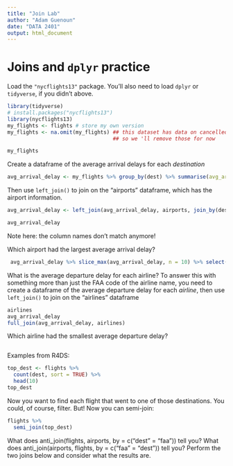 ```yaml
---
title: "Join Lab"
author: "Adam Guenoun"
date: "DATA 2401"
output: html_document
---
```



# Joins and `dplyr` practice

Load the `"nycflights13"` package.  You'll also need to load `dplyr` or `tidyverse`, if you didn't above.

```r
library(tidyverse)
# install.packages("nycflights13")
library(nycflights13)
my_flights <- flights # store my own version
my_flights <- na.omit(my_flights) ## this dataset has data on cancelled flights too, 
                                  ## so we 'll remove those for now

my_flights

```


Create a dataframe of the average arrival delays for each _destination_

```r
avg_arrival_delay <- my_flights %>% group_by(dest) %>% summarise(avg_arrival_delay = mean(arr_delay))


```

Then use `left_join()` to join on the "airports" dataframe, which has the airport information.

```r

avg_arrival_delay <- left_join(avg_arrival_delay, airports, join_by(dest == faa))

avg_arrival_delay
```


Note here: the column names don't match anymore! 

Which airport had the largest average arrival delay?

```r
 avg_arrival_delay %>% slice_max(avg_arrival_delay, n = 10) %>% select(dest, avg_arrival_delay)


```



What is the average departure delay for each airline? To answer this with something more than just the FAA code of the airline name, you need to create a dataframe of the average departure delay for each _airline_, then use `left_join()` to join on the "airlines" dataframe


```r
airlines
avg_arrival_delay
full_join(avg_arrival_delay, airlines)

```

Which airline had the smallest average departure delay? 



```r



```





Examples from R4DS:    

```r

top_dest <- flights %>%
  count(dest, sort = TRUE) %>%
  head(10)
top_dest

```

Now you want to find each flight that went to one of those destinations. You could, of course, filter. But! Now you can semi-join: 

```r
flights %>% 
  semi_join(top_dest)
```


What does anti_join(flights, airports, by = c("dest" = "faa")) tell you? What does anti_join(airports, flights, by = c("faa" = "dest")) tell you?
Perform the two joins below and consider what the results are. 
